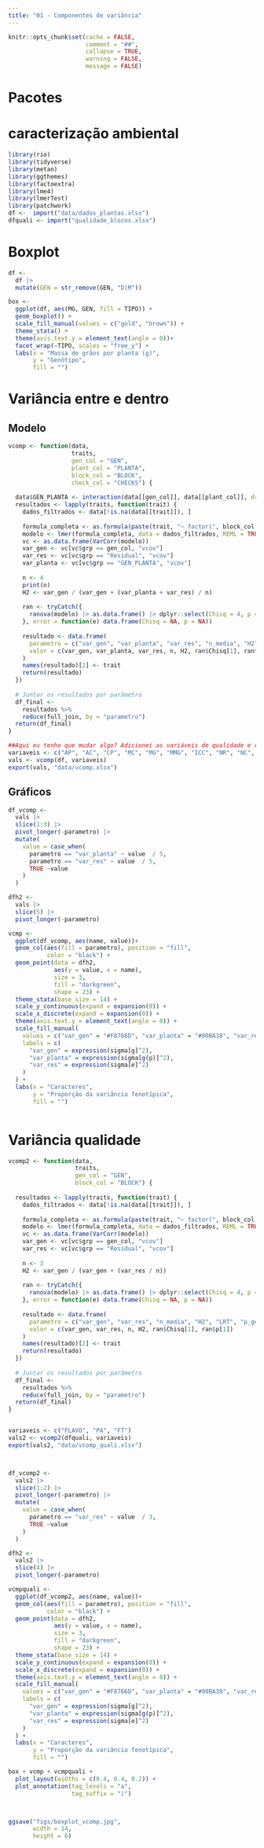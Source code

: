 ```yaml
---
title: "01 - Componentes de variância"
---
```


```r
knitr::opts_chunk$set(cache = FALSE,
                      comment = "##",
                      collapse = TRUE,
                      warning = FALSE,
                      message = FALSE)
```


# Pacotes
# caracterização ambiental

```r
library(rio)
library(tidyverse)
library(metan)
library(ggthemes)
library(factoextra)
library(lme4)
library(lmerTest)
library(patchwork)
df <-  import("data/dados_plantas.xlsx")
dfquali <- import("qualidade_blocos.xlsx")
```


# Boxplot

```r
df <- 
  df |> 
  mutate(GEN = str_remove(GEN, "D|M"))

box <- 
  ggplot(df, aes(MG, GEN, fill = TIPO)) +
  geom_boxplot() +
  scale_fill_manual(values = c("gold", "brown")) +
  theme_stata() +
  theme(axis.text.y = element_text(angle = 0))+
  facet_wrap(~TIPO, scales = "free_y") +
  labs(x = "Massa de grãos por planta (g)",
       y = "Genótipo",
       fill = "")

```


# Variância entre e dentro
## Modelo
```r
vcomp <- function(data,
                  traits, 
                  gen_col = "GEN",
                  plant_col = "PLANTA",
                  block_col = "BLOCK",
                  check_col = "CHECKS") {
  
  data$GEN_PLANTA <- interaction(data[[gen_col]], data[[plant_col]], drop = TRUE)
  resultados <- lapply(traits, function(trait) {
    dados_filtrados <- data[!is.na(data[[trait]]), ]
    
    formula_completa <- as.formula(paste(trait, "~ factor(", block_col, ") + (1|", gen_col, ") + (1|GEN_PLANTA)"))
    modelo <- lmer(formula_completa, data = dados_filtrados, REML = TRUE)
    vc <- as.data.frame(VarCorr(modelo))
    var_gen <- vc[vc$grp == gen_col, "vcov"]
    var_res <- vc[vc$grp == "Residual", "vcov"]
    var_planta <- vc[vc$grp == "GEN_PLANTA", "vcov"]
    
    n <- 4
    print(n)
    H2 <- var_gen / (var_gen + (var_planta + var_res) / n)
    
    ran <- tryCatch({
      ranova(modelo) |> as.data.frame() |> dplyr::select(Chisq = 4, p = 6) |> drop_na()
    }, error = function(e) data.frame(Chisq = NA, p = NA))
    
    resultado <- data.frame(
      parametro = c("var_gen", "var_planta", "var_res", "n_media", "H2", "LRT", "p_genotipo"),
      valor = c(var_gen, var_planta, var_res, n, H2, ran$Chisq[1], ran$p[1])
    )
    names(resultado)[2] <- trait
    return(resultado)
  })
  
  # Juntar os resultados por parâmetro
  df_final <- 
    resultados %>%
    reduce(full_join, by = "parametro")
  return(df_final)
}

##Aqui eu tenho que mudar algo? Adicionei as variáveis de qualidade e rodei tudo de novo. As novas imagens geradas coloquei no final "quali". 
variaveis <- c("AP", "AC", "CP", "MC", "MG", "MMG", "ICC", "NR", "NC", "NG")
vals <- vcomp(df, variaveis)
export(vals, "data/vcomp.xlsx")
```

## Gráficos
```r
df_vcomp <- 
  vals |> 
  slice(1:3) |>
  pivot_longer(-parametro) |> 
  mutate(
    value = case_when(
      parametro == "var_planta" ~ value  / 5,
      parametro == "var_res" ~ value  / 5,
      TRUE ~value
    )
  )

dfh2 <- 
  vals |> 
  slice(5) |> 
  pivot_longer(-parametro)

vcmp <-
  ggplot(df_vcomp, aes(name, value))+
  geom_col(aes(fill = parametro), position = "fill",
           color = "black") +
  geom_point(data = dfh2,
             aes(y = value, x = name),
             size = 3,
             fill = "darkgreen",
             shape = 23) +
  theme_stata(base_size = 14) +
  scale_y_continuous(expand = expansion(0)) +
  scale_x_discrete(expand = expansion(0)) +
  theme(axis.text.y = element_text(angle = 0)) +
  scale_fill_manual(
    values = c("var_gen" = "#F8766D", "var_planta" = "#00BA38", "var_res" = "#619CFF"),
    labels = c(
      "var_gen" = expression(sigma[g]^2),
      "var_planta" = expression(sigma[g(p)]^2),
      "var_res" = expression(sigma[e]^2)
    )
  ) +
  labs(x = "Caracteres",
       y = "Proporção da variância fenotípica",
       fill = "")



```


# Variância qualidade


```r
vcomp2 <- function(data,
                   traits, 
                   gen_col = "GEN",
                   block_col = "BLOCK") {
  
  resultados <- lapply(traits, function(trait) {
    dados_filtrados <- data[!is.na(data[[trait]]), ]
    
    formula_completa <- as.formula(paste(trait, "~ factor(", block_col, ") + (1|", gen_col, ")"))
    modelo <- lmer(formula_completa, data = dados_filtrados, REML = TRUE)
    vc <- as.data.frame(VarCorr(modelo))
    var_gen <- vc[vc$grp == gen_col, "vcov"]
    var_res <- vc[vc$grp == "Residual", "vcov"]
    
    n <- 3
    H2 <- var_gen / (var_gen + (var_res / n))
    
    ran <- tryCatch({
      ranova(modelo) |> as.data.frame() |> dplyr::select(Chisq = 4, p = 6) |> drop_na()
    }, error = function(e) data.frame(Chisq = NA, p = NA))
    
    resultado <- data.frame(
      parametro = c("var_gen", "var_res", "n_media", "H2", "LRT", "p_genotipo"),
      valor = c(var_gen, var_res, n, H2, ran$Chisq[1], ran$p[1])
    )
    names(resultado)[2] <- trait
    return(resultado)
  })
  
  # Juntar os resultados por parâmetro
  df_final <- 
    resultados %>%
    reduce(full_join, by = "parametro")
  return(df_final)
}


variaveis <- c("FLAVO", "PA", "FT")
vals2 <- vcomp2(dfquali, variaveis)
export(vals2, "data/vcomp_quali.xlsx")



df_vcomp2 <- 
  vals2 |> 
  slice(1:2) |>
  pivot_longer(-parametro) |> 
  mutate(
    value = case_when(
      parametro == "var_res" ~ value  / 3,
      TRUE ~value
    )
  )

dfh2 <- 
  vals2 |> 
  slice(4) |> 
  pivot_longer(-parametro)

vcmpquali <-
  ggplot(df_vcomp2, aes(name, value))+
  geom_col(aes(fill = parametro), position = "fill",
           color = "black") +
  geom_point(data = dfh2,
             aes(y = value, x = name),
             size = 3,
             fill = "darkgreen",
             shape = 23) +
  theme_stata(base_size = 14) +
  scale_y_continuous(expand = expansion(0)) +
  scale_x_discrete(expand = expansion(0)) +
  theme(axis.text.y = element_text(angle = 0)) +
  scale_fill_manual(
    values = c("var_gen" = "#F8766D", "var_planta" = "#00BA38", "var_res" = "#619CFF"),
    labels = c(
      "var_gen" = expression(sigma[g]^2),
      "var_planta" = expression(sigma[g(p)]^2),
      "var_res" = expression(sigma[e]^2)
    )
  ) +
  labs(x = "Caracteres",
       y = "Proporção da variância fenotípica",
       fill = "")

box + vcmp + vcmpquali +
  plot_layout(widths = c(0.4, 0.4, 0.2)) +
  plot_annotation(tag_levels = "a", 
                  tag_suffix = ")")



ggsave("figs/boxplot_vcomp.jpg",
       width = 14,
       height = 6)

```

